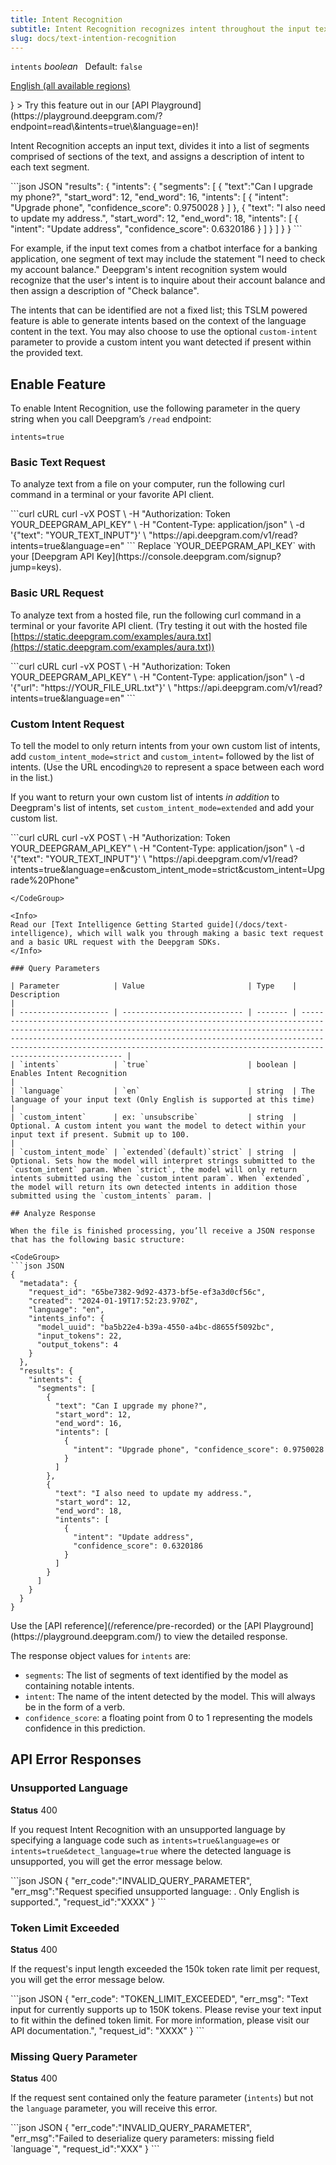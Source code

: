 ```yaml
---
title: Intent Recognition
subtitle: Intent Recognition recognizes intent throughout the input text.
slug: docs/text-intention-recognition
---
```



`intents` *boolean*   Default: `false`

[English (all available regions)](/docs/models-languages-overview)

<div class="api-playground-call">
<Info
  icon={<img src="https://res.cloudinary.com/deepgram/image/upload/v1717523786/devex/codey-greeting_rekqe1.svg" alt="Deepgram API Playground"/>}
>
  Try this feature out in our [API Playground](https://playground.deepgram.com/?endpoint=read\&intents=true\&language=en)!
</Info>
</div>

Intent Recognition accepts an input text, divides it into a list of segments comprised of sections of the text, and assigns a description of intent to each text segment.

<CodeGroup>
  ```json JSON
  "results": {
      "intents": {
        "segments": [
          {
            "text":"Can I upgrade my phone?",
            "start_word": 12,
            "end_word": 16,
            "intents": [
              { 
                "intent": "Upgrade phone", "confidence_score": 0.9750028 
              }
            ]
          },
          {
            "text": "I also need to update my address.",
            "start_word": 12,
            "end_word": 18,
            "intents": [
              {
                "intent": "Update address",
                "confidence_score": 0.6320186
              }
            ]
          }
        ]
      }
    }
  ```
</CodeGroup>

For example, if the input text comes from a chatbot interface for a banking application, one segment of text may include the statement "I need to check my account balance." Deepgram's intent recognition system would recognize that the user's intent is to inquire about their account balance and then assign a description of "Check balance".

The intents that can be identified are not a fixed list; this TSLM powered feature is able to generate intents based on the context of the language content in the text. You may also choose to use the optional `custom-intent` parameter to provide a custom intent you want detected if present within the provided text.

## Enable Feature

To enable Intent Recognition, use the following parameter in the query string when you call Deepgram’s `/read` endpoint:

`intents=true`

### Basic Text Request

To analyze text from a file on your computer, run the following curl command in a terminal or your favorite API client.

<CodeGroup>
  ```curl cURL
  curl -vX POST \
   -H "Authorization: Token YOUR_DEEPGRAM_API_KEY" \
   -H "Content-Type: application/json" \
   -d '{"text": "YOUR_TEXT_INPUT"}' \
   "https://api.deepgram.com/v1/read?intents=true&language=en"
  ```
</CodeGroup>

<Warning>
  Replace `YOUR_DEEPGRAM_API_KEY` with your [Deepgram API Key](https://console.deepgram.com/signup?jump=keys).
</Warning>

### Basic URL Request

To analyze text from a hosted file, run the following curl command in a terminal or your favorite API client. (Try testing it out with the hosted file [https://static.deepgram.com/examples/aura.txt](https://static.deepgram.com/examples/aura.txt))

<CodeGroup>
  ```curl cURL
  curl -vX POST \
   -H "Authorization: Token YOUR_DEEPGRAM_API_KEY" \
   -H "Content-Type: application/json" \
   -d '{"url": "https://YOUR_FILE_URL.txt"}' \
   "https://api.deepgram.com/v1/read?intents=true&language=en"
  ```
</CodeGroup>

### Custom Intent Request

To tell the model to only return intents from your own custom list of intents, add `custom_intent_mode=strict` and `custom_intent=` followed by the list of intents. (Use the URL encoding`%20` to represent a space between each word in the list.)

If you want to return your own custom list of intents *in addition* to Deegpram's list of intents, set `custom_intent_mode=extended` and add your custom list.

<CodeGroup>
  ```curl cURL
  curl -vX POST \
   -H "Authorization: Token YOUR_DEEPGRAM_API_KEY" \
   -H "Content-Type: application/json" \
   -d '{"text": "YOUR_TEXT_INPUT"}' \
   "https://api.deepgram.com/v1/read?intents=true&language=en&custom_intent_mode=strict&custom_intent=Upgrade%20Phone"
   
  ```
</CodeGroup>

<Info>
  Read our [Text Intelligence Getting Started guide](/docs/text-intelligence), which will walk you through making a basic text request and a basic URL request with the Deepgram SDKs.
</Info>

### Query Parameters

| Parameter            | Value                       | Type    | Description                                                                                                                                                                                                                                                                                                            |
| -------------------- | --------------------------- | ------- | ---------------------------------------------------------------------------------------------------------------------------------------------------------------------------------------------------------------------------------------------------------------------------------------------------------------------- |
| `intents`            | `true`                      | boolean | Enables Intent Recognition                                                                                                                                                                                                                                                                                             |
| `language`           | `en`                        | string  | The language of your input text (Only English is supported at this time)                                                                                                                                                                                                                                               |
| `custom_intent`      | ex: `unsubscribe`           | string  | Optional. A custom intent you want the model to detect within your input text if present. Submit up to 100.                                                                                                                                                                                                            |
| `custom_intent_mode` | `extended`(default)`strict` | string  | Optional. Sets how the model will interpret strings submitted to the `custom_intent` param. When `strict`, the model will only return intents submitted using the `custom_intent param`. When `extended`, the model will return its own detected intents in addition those submitted using the `custom_intents` param. |

## Analyze Response

When the file is finished processing, you’ll receive a JSON response that has the following basic structure:

<CodeGroup>
  ```json JSON
  {
    "metadata": {
      "request_id": "65be7382-9d92-4373-bf5e-ef3a3d0cf56c",
      "created": "2024-01-19T17:52:23.970Z",
      "language": "en",
      "intents_info": {
        "model_uuid": "ba5b22e4-b39a-4550-a4bc-d8655f5092bc",
        "input_tokens": 22,
        "output_tokens": 4
      }
    },
    "results": {
      "intents": {
        "segments": [
          {
            "text": "Can I upgrade my phone?",
            "start_word": 12,
            "end_word": 16,
            "intents": [
              { 
                "intent": "Upgrade phone", "confidence_score": 0.9750028 
              }
            ]
          },
          {
            "text": "I also need to update my address.",
            "start_word": 12,
            "end_word": 18,
            "intents": [
              {
                "intent": "Update address",
                "confidence_score": 0.6320186
              }
            ]
          }
        ]
      }
    }
  }
  ```
</CodeGroup>

<Info>
  Use the [API reference](/reference/pre-recorded) or the [API Playground](https://playground.deepgram.com/) to view the detailed response.
</Info>

The response object values for `intents` are:

* `segments`: The list of segments of text identified by the model as containing notable intents.
* `intent`: The name of the intent detected by the model. This will always be in the form of a verb.
* `confidence_score`: a floating point from 0 to 1 representing the models confidence in this prediction.

## API Error Responses

### Unsupported Language

**Status** 400

If you request Intent Recognition with an unsupported language by specifying a language code such as `intents=true&language=es` or `intents=true&detect_language=true` where the detected language is unsupported, you will get the error message below.

<CodeGroup>
  ```json JSON
  {
    "err_code":"INVALID_QUERY_PARAMETER",
    "err_msg":"Request specified unsupported language: <language_name>. Only English is supported.",
    "request_id":"XXXX"
  }
  ```
</CodeGroup>

### Token Limit Exceeded

**Status** 400

If the request's input length exceeded the 150k token rate limit per request, you will get the error message below.

<CodeGroup>
  ```json JSON
  {
    "err_code": "TOKEN_LIMIT_EXCEEDED",
    "err_msg": "Text input for <api_name> currently supports up to 150K tokens. Please revise your text input to fit within the defined token limit. For more information, please visit our API documentation.",
    "request_id": "XXXX"
  }
  ```
</CodeGroup>

### Missing Query Parameter

**Status** 400

If the request sent contained only the feature parameter (`intents`) but not the `language` parameter, you will receive this error.

<CodeGroup>
  ```json JSON
  {
    "err_code":"INVALID_QUERY_PARAMETER",
    "err_msg":"Failed to deserialize query parameters: missing field `language`",
    "request_id":"XXX"
  }
  ```
</CodeGroup>
